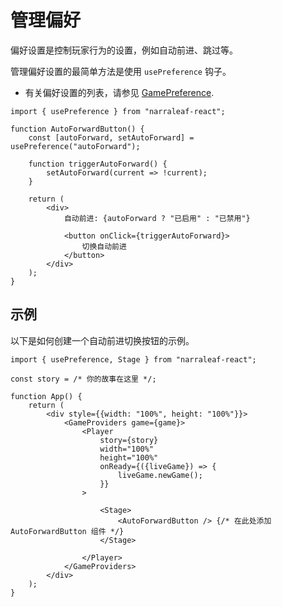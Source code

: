 # 管理偏好

偏好设置是控制玩家行为的设置，例如自动前进、跳过等。

管理偏好设置的最简单方法是使用 `usePreference` 钩子。

- 有关偏好设置的列表，请参见 [GamePreference](../core/types/GamePreference).

```tsx
import { usePreference } from "narraleaf-react";
```

```tsx
function AutoForwardButton() {
    const [autoForward, setAutoForward] = usePreference("autoForward");

    function triggerAutoForward() {
        setAutoForward(current => !current);
    }

    return (
        <div>
            自动前进: {autoForward ? "已启用" : "已禁用"}
            
            <button onClick={triggerAutoForward}>
                切换自动前进
            </button>
        </div>
    );
}
```

## 示例

以下是如何创建一个自动前进切换按钮的示例。

```tsx
import { usePreference, Stage } from "narraleaf-react";

const story = /* 你的故事在这里 */;

function App() {
    return (
        <div style={{width: "100%", height: "100%"}}>
            <GameProviders game={game}>
                <Player
                    story={story}
                    width="100%"
                    height="100%"
                    onReady={({liveGame}) => {
                        liveGame.newGame();
                    }}
                >

                    <Stage>
                        <AutoForwardButton /> {/* 在此处添加 AutoForwardButton 组件 */}
                    </Stage>

                </Player>
            </GameProviders>
        </div>
    );
}
```
